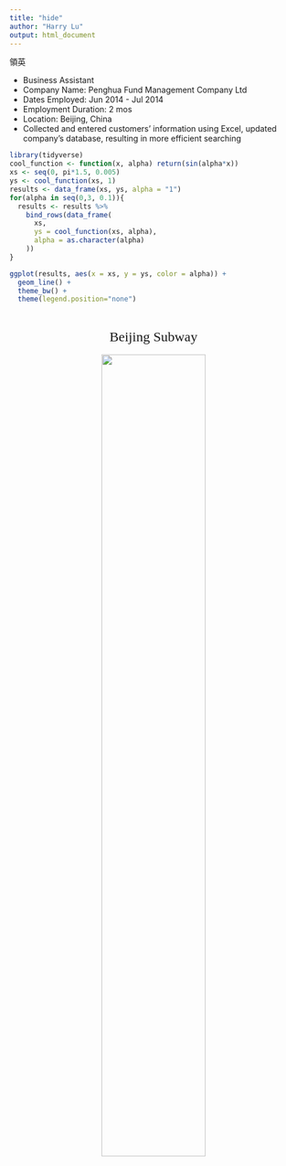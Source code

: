 ```yaml
---
title: "hide"
author: "Harry Lu"
output: html_document
---
```

領英

- Business Assistant
- Company Name: Penghua Fund Management Company Ltd
- Dates Employed: Jun 2014 - Jul 2014
- Employment Duration: 2 mos
- Location: Beijing, China
- Collected and entered customers' information using Excel, updated company's database, resulting in more efficient searching


```r
library(tidyverse)
cool_function <- function(x, alpha) return(sin(alpha*x))
xs <- seq(0, pi*1.5, 0.005)
ys <- cool_function(xs, 1)
results <- data_frame(xs, ys, alpha = "1")
for(alpha in seq(0,3, 0.1)){
  results <- results %>% 
    bind_rows(data_frame(
      xs, 
      ys = cool_function(xs, alpha),
      alpha = as.character(alpha)
    ))
}

ggplot(results, aes(x = xs, y = ys, color = alpha)) + 
  geom_line() + 
  theme_bw() + 
  theme(legend.position="none")
```

</br>

<center><font face="Times New Roman" size=5>Beijing Subway</font></center>
</br>
<center>[<img src="https://www.travelchinaguide.com/images/map/beijing/beijing-subway.gif" width=60%>](https://www.travelchinaguide.com/images/map/beijing/beijing-subway.gif)</center>